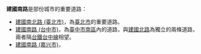 '''建國南路'''是部份城市的重要道路：
*[[建國南北路_(臺北市)|建國南北路 (臺北市)]]，為[[臺北市|臺北市]]的重要道路。
*[[建國南路_(台中市)|建國南路 (台中市)]]，為[[臺中市|臺中市]][[南區_(台中市)|南區]]內的道路，與[[建國北路_(台中市)|建國北路]]為獨立的兩條道路，兩者隔[[台鐵|台鐵]][[台中線|台中線]]相望。
*[[建國南路_(嘉兴市)|建國南路 (嘉兴市)]]，

{{disambig|Cat=街道名消歧义}}